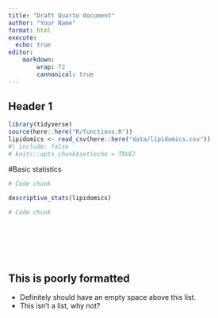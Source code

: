 ```yaml
---
title: "Draft Quarto document"
author: "Your Name"
format: html
execute:
  echo: true
editor:
    markdown:
        wrap: 72
        cannonical: true
---
```


## Header 1

```r
library(tidyverse)
source(here::here("R/functions.R"))
lipidomics <- read_csv(here::here("data/lipidomics.csv"))
#| include: false
# knitr::opts_chunk$set(echo = TRUE)
```

#Basic statistics

```r
# Code chunk

descriptive_stats(lipidomics)

```

```r
# Code chunk








```

## This is poorly formatted

-   Definitely should have an empty space above this list.
-   This isn't a list, why not?
